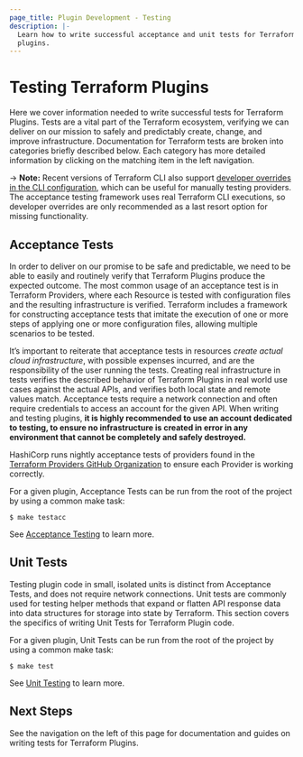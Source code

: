 ```yaml
---
page_title: Plugin Development - Testing
description: |-
  Learn how to write successful acceptance and unit tests for Terraform
  plugins.
---
```


# Testing Terraform Plugins

Here we cover information needed to write successful tests for Terraform
Plugins. Tests are a vital part of the Terraform ecosystem, verifying we can
deliver on our mission to safely and predictably create, change, and improve
infrastructure. Documentation for Terraform tests are broken into categories
briefly described below. Each category has more detailed information by clicking
on the matching item in the left navigation.

-> **Note:** Recent versions of Terraform CLI also support [developer overrides in the CLI configuration](/cli/config/config-file#development-overrides-for-provider-developers), which can be useful for manually testing providers. The acceptance testing framework uses real Terraform CLI executions, so developer overrides are only recommended as a last resort option for missing functionality.

## Acceptance Tests

In order to
deliver on our promise to be safe and predictable, we need to be able to easily
and routinely verify that Terraform Plugins produce the expected outcome. The
most common usage of an acceptance test is in Terraform Providers, where each
Resource is tested with configuration files and the resulting infrastructure is
verified. Terraform includes a framework for constructing acceptance tests that
imitate the execution of one or more steps of applying one or more configuration
files, allowing multiple scenarios to be tested.

It’s important to reiterate that acceptance tests in resources _create actual
cloud infrastructure_, with possible expenses incurred, and are the
responsibility of the user running the tests. Creating real infrastructure in
tests verifies the described behavior of Terraform Plugins in real world use
cases against the actual APIs,  and verifies both local state and remote values
match. Acceptance tests require a network connection and often require
credentials to access an account for the given API. When writing and testing
plugins, **it is highly recommended to use an account dedicated to testing, to
ensure no infrastructure is created in error in any environment that cannot be
completely and safely destroyed.**

HashiCorp runs nightly acceptance tests of providers found in the [Terraform
Providers GitHub Organization](https://github.com/terraform-providers) to ensure
each Provider is working correctly.

For a given plugin, Acceptance Tests can be run from the root of the project by
using a common make task:

```shell
$ make testacc 
```

See [Acceptance Testing](/plugin/sdkv2/testing/acceptance-tests) to learn more.

## Unit Tests

Testing plugin code in small, isolated units is distinct from Acceptance Tests,
and does not require network connections. Unit tests are commonly used for
testing helper methods that expand or flatten API response data into data
structures for storage into state by Terraform. This section covers the
specifics of writing Unit Tests for Terraform Plugin code.

For a given plugin, Unit Tests can be run from the root of the project by using
a common make task:

```shell
$ make test
```

See [Unit Testing](/plugin/sdkv2/testing/unit-testing) to learn more.

## Next Steps

See the navigation on the left of this page for documentation and guides on
writing tests for Terraform Plugins.
